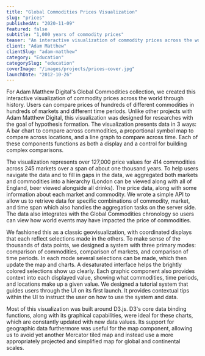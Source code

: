 ```yaml
---
title: "Global Commodities Prices Visualization"
slug: "prices"
publishedAt: "2020-11-09"
featured: false
subtitle: "1,000 years of commodity prices"
teaser: "An interactive visualization of commodity prices across the world through history."
client: "Adam Matthew"
clientSlug: "adam-matthew"
category: "Education"
categorySlug: "education"
coverImage: "/images/projects/prices-cover.jpg"
launchDate: "2012-10-26"
---
```


For Adam Matthew Digital's Global Commodities collection, we created this interactive visualization of commodity prices across the world through history. Users can compare prices of hundreds of different commodities in hundreds of markets and different time periods. Unlike other projects with Adam Matthew Digital, this visualization was designed for researches with the goal of hypothesis formation. The visualization presents data in 3 ways: A bar chart to compare across commodities, a proportional symbol map to compare across locations, and a line graph to compare across time. Each of these components functions as both a display and a control for building complex comparisons.

The visualization represents over 127,000 price values for 414 commodities across 245 markets over a span of about one thousand years. To help users navigate the data and to fill in gaps in the data, we aggregated both markets and commodities into a hierarchy (London can be viewed along with all of England, beer viewed alongside all drinks). The price data, along with some information about each market and commodity. We wrote a simple API to allow us to retrieve data for specific combinations of commodity, market, and time span which also handles the aggregation tasks on the server side. The data also integrates with the Global Commodities chronology so users can view how world events may have impacted the price of commodities.

We fashioned this as a classic geovisualization, with coordinated displays that each reflect selections made in the others. To make sense of the thousands of data points, we designed a system with three primary modes: comparison of commodities, comparison of markets, and comparison of time periods. In each mode several selections can be made, which then update the map and charts. A desaturated interface helps the brightly colored selections show up clearly. Each graphic component also provides context into each displayed value, showing what commodities, time periods, and locations make up a given value. We designed a tutorial system that guides users through the UI on its first launch. It provides contextual tips within the UI to instruct the user on how to use the system and data.

Most of this visualization was built around D3.js. D3's core data binding functions, along with its graphical capabilities, were ideal for these charts, which are constantly updated with new data values. Its support for geographic data furthermore was useful for the map component, allowing us to avoid yet another Mercator tiled map and instead use a more appropriately projected and simplified map for global and continental scales.